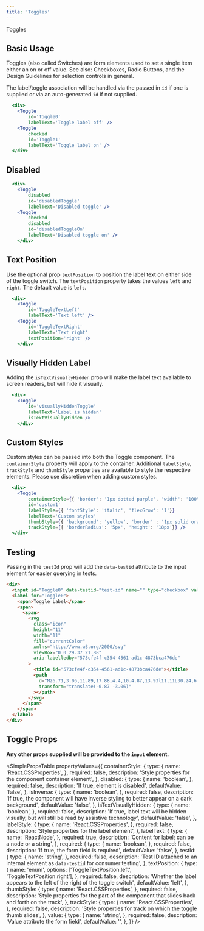 ```yaml
---
title: 'Toggles'
---
```



<DocsHeading to="/design/selection-controls" type="design">
  Toggles
</DocsHeading>

## Basic Usage

Toggles (also called Switches) are form elements used to set a single item either an on or off value.
See also: <Link to="/api/checkbox">Checkboxes</Link>, <Link to="/api/radio">Radio Buttons</Link>, and the <Link to="/design/selection-controls">Design Guidelines</Link> for selection controls in general.

The label/toggle association will be handled via the passed in `id` if one is supplied or via an auto-generated `id` if not supplied.

```.jsx
  <div>
    <Toggle
        id='Toggle0'
        labelText='Toggle label off' />
    <Toggle
        checked
        id='Toggle1'
        labelText='Toggle label on' />
  </div>
```

## Disabled

```.jsx
  <div>
    <Toggle
        disabled
        id='disabledToggle'
        labelText='Disabled toggle' />
    <Toggle
        checked
        disabled
        id='disabledToggleOn'
        labelText='Disabled toggle on' />
    </div>
```

## Text Position

Use the optional prop `textPosition` to position the label text on either side of the toggle switch.
The `textPosition` property takes the values `left` and `right`. The default value is `left`.

```.jsx
  <div>
    <Toggle
        id='ToggleTextLeft'
        labelText='Text left' />
    <Toggle
        id='ToggleTextRight'
        labelText='Text right'
        textPosition='right' />
    </div>
```

## Visually Hidden Label

Adding the `isTextVisuallyHidden` prop will make the label text available to screen readers, but will hide it visually.

```.jsx
  <div>
    <Toggle
        id='visuallyHiddenToggle'
        labelText='Label is hidden'
        isTextVisuallyHidden />
    </div>
```

## Custom Styles

Custom styles can be passed into both the Toggle component. The `containerStyle` property will apply to the container.
Additional `labelStyle`, `trackStyle` and `thumbStyle` properties are available to style the respective elements.
Please use discretion when adding custom styles.

```.jsx
  <div>
    <Toggle
        containerStyle={{ 'border': '1px dotted purple', 'width': '100%'}}
        id='custom1'
        labelStyle={{ 'fontStyle': 'italic', 'flexGrow': '1'}}
        labelText='Custom styles'
        thumbStyle={{ 'background': 'yellow', 'border' : '1px solid orange', 'boxShadow': '0 0 0' }}
        trackStyle={{ 'borderRadius': '5px', 'height': '18px'}} />
  </div>
```

## Testing

Passing in the `testId` prop will add the `data-testid` attribute to the input element for easier querying in tests.

```html
<div>
  <input id="Toggle0" data-testid="test-id" name="" type="checkbox" value="" />
  <label for="Toggle0">
    <span>Toggle Label</span>
    <span>
      <span>
        <svg
          class="icon"
          height="11"
          width="11"
          fill="currentColor"
          xmlns="http://www.w3.org/2000/svg"
          viewBox="0 0 29.37 21.88"
          aria-labelledby="573cfe4f-c354-4561-ad1c-4873bca476de"
        >
          <title id="573cfe4f-c354-4561-ad1c-4873bca476de"></title>
          <path
            d="M26.71,3.06,11.89,17.88,4.4,10.4.87,13.93l11,11L30.24,6.59Z"
            transform="translate(-0.87 -3.06)"
          ></path>
        </svg>
      </span>
    </span>
  </label>
</div>
```

## Toggle Props

**Any other props supplied will be provided to the `input` element.**

<SimplePropsTable
  propertyValues={{
    containerStyle: {
      type: {
        name: 'React.CSSProperties',
      },
      required: false,
      description: 'Style properties for the component container element',
    },
    disabled: {
      type: {
        name: 'boolean',
      },
      required: false,
      description: 'If true, element is disabled',
      defaultValue: 'false',
    },
    isInverse: {
      type: {
        name: 'boolean',
      },
      required: false,
      description:
        'If true, the component will have inverse styling to better appear on a dark background',
      defaultValue: 'false',
    },
    isTextVisuallyHidden: {
      type: {
        name: 'boolean',
      },
      required: false,
      description:
        'If true, label text will be hidden visually, but will still be read by assistive technology',
      defaultValue: 'false',
    },
    labelStyle: {
      type: {
        name: 'React.CSSProperties',
      },
      required: false,
      description: 'Style properties for the label element',
    },
    labelText: {
      type: {
        name: 'ReactNode',
      },
      required: true,
      description: 'Content for label; can be a node or a string',
    },
    required: {
      type: {
        name: 'boolean',
      },
      required: false,
      description: 'If true, the form field is required',
      defaultValue: 'false',
    },
    testId: {
      type: {
        name: 'string',
      },
      required: false,
      description:
        'Test ID attached to an internal element as `data-testid` for consumer testing',
    },
    textPosition: {
      type: {
        name: 'enum',
        options: ['ToggleTextPosition.left', 'ToggleTextPosition.right'],
      },
      required: false,
      description:
        'Whether the label appears to the left of the right of the toggle switch',
      defaultValue: 'left',
    },
    thumbStyle: {
      type: {
        name: 'React.CSSProperties',
      },
      required: false,
      description:
        'Style properties for the part of the component that slides back and forth on the track',
    },
    trackStyle: {
      type: {
        name: 'React.CSSProperties',
      },
      required: false,
      description:
        'Style properties for track on which the toggle thumb slides',
    },
    value: {
      type: {
        name: 'string',
      },
      required: false,
      description: 'Value attribute the form field',
      defaultValue: '',
    },
  }}
/>

